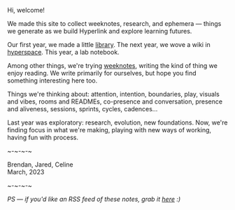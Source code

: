 Hi, welcome!

We made this site to collect weeknotes, research, and ephemera — things
we generate as we build Hyperlink and explore learning futures.

Our first year, we made a little
[library](https://year-one.hyperlink.academy/library). The next year, we wove a
wiki in [hyperspace](https://space.hyperlink.academy/299766632440398340). This
year, a lab notebook.

Among other things, we're trying
[weeknotes](https://interconnected.org/home/2018/07/24/weeknotes), writing the
kind of thing we enjoy reading. We write primarily for ourselves, but hope you
find something interesting here too.

Things we're thinking about: attention, intention, boundaries, play,
visuals and vibes, rooms and READMEs, co-presence and conversation,
presence and aliveness, sessions, sprints, cycles, cadences…

Last year was exploratory: research, evolution, new foundations. Now,
we're finding focus in what we're making, playing with new ways of
working, having fun with process.

~-~-~-~

Brendan, Jared, Celine  
March, 2023

~-~-~-~

_PS — if you'd like an RSS feed of these notes, grab it
[here](/rss) :)_
